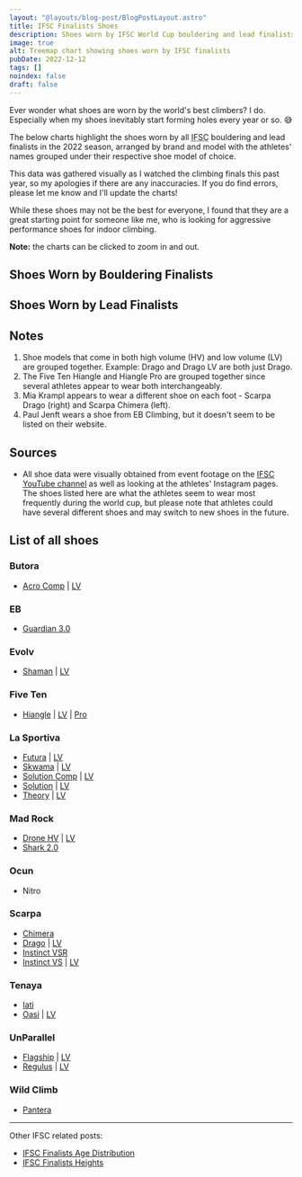 ```yaml
---
layout: "@layouts/blog-post/BlogPostLayout.astro"
title: IFSC Finalists Shoes
description: Shoes worn by IFSC World Cup bouldering and lead finalists in 2022
image: true
alt: Treemap chart showing shoes worn by IFSC finalists
pubDate: 2022-12-12
tags: []
noindex: false
draft: false
---
```




Ever wonder what shoes are worn by the world's best climbers? I do. Especially
when my shoes inevitably start forming holes every year or so. 😅

The below charts highlight the shoes worn by all <abbr title="International Federation of Sport Climbing">IFSC</abbr>
bouldering and lead finalists in the 2022 season, arranged by brand and model
with the athletes' names grouped under their respective shoe model of choice.

This data was gathered visually as I watched the climbing finals this past
year, so my apologies if there are any inaccuracies. If you do find errors,
please let me know and I'll update the charts!

While these shoes may not be the best for everyone, I found that they are a
great starting point for someone like me, who is looking for aggressive
performance shoes for indoor climbing.

**Note:** the charts can be clicked to zoom in and out.

## Shoes Worn by Bouldering Finalists

<PlotlyPlot>
  <BoulderWhite slot="white" />
  <BoulderDark slot="dark" />
</PlotlyPlot>

## Shoes Worn by Lead Finalists

<PlotlyPlot>
  <LeadWhite slot="white" />
  <LeadDark slot="dark" />
</PlotlyPlot>

## Notes

1. Shoe models that come in both high volume (HV) and low volume (LV) are
   grouped together. Example: Drago and Drago LV are both just Drago.
2. The Five Ten Hiangle and Hiangle Pro are grouped together since several
   athletes appear to wear both interchangeably.
3. Mia Krampl appears to wear a different shoe on each foot - Scarpa Drago
   (right) and Scarpa Chimera (left).
4. Paul Jenft wears a shoe from EB Climbing, but it doesn't seem to be listed on
   their website.

## Sources

- All shoe data were visually obtained from event footage on the [IFSC YouTube
  channel](https://www.youtube.com/@sportclimbing) as well as looking at the
  athletes' Instagram pages. The shoes listed here are what the athletes seem
  to wear most frequently during the world cup, but please note that athletes
  could have several different shoes and may switch to new shoes in the future.

## List of all shoes

### Butora

- [Acro Comp](https://www.butora.com/Product/Detail/view/pid/368/cid/15/spn/Acro-Comp-Black)
  | [LV](https://www.butora.com/Product/Detail/view/pid/366/cid/14/spn/Acro-Comp-Pink)

### EB

- [Guardian 3.0](https://eb-climbing.com/climbing-shoes/guardian)

### Evolv

- [Shaman](https://www.evolvsports.com/int/shaman-66-0000062203)
  | [LV](https://www.evolvsports.com/int/shop/climbing/climbing-shoes/evo-lab/113/shaman-low-volume)

### Five Ten

- [Hiangle](https://www.adidas.com/us/five-ten-hiangle-climbing-shoes/EE9033.html)
  | [LV](https://www.adidas.com/us/five-ten-hiangle-climbing-shoes/EE9071.html)
  | [Pro](https://www.adidas.com/us/five-ten-hiangle-pro-competition-climbing-shoes/FV4744.html)

### La Sportiva

- [Futura](https://www.lasportiva.com/en/futura-man-blue-20r600100)
  | [LV](https://www.lasportiva.com/en/futura-woman-woman-green-20f704000)
- [Skwama](https://www.lasportiva.com/en/skwama-black-10sby)
  | [LV](https://www.lasportiva.com/en/skwama-woman-woman-green-20i705613)
- [Solution Comp](https://www.lasportiva.com/en/solution-comp-man-black-20z999100)
  | [LV](https://www.lasportiva.com/en/solution-comp-woman-woman-pink-30a402602)
- [Solution](https://www.lasportiva.com/en/solution-man-white-20g000100)
  | [LV](https://www.lasportiva.com/en/solution-woman-woman-white-20h000203)
- [Theory](https://www.lasportiva.com/en/theory-man-black-20w999100)
  | [LV](https://www.lasportiva.com/en/theory-woman-woman-black-20x999402)

### Mad Rock

- [Drone HV](https://madrock.com/collections/shoes/products/drone)
  | [LV](https://madrock.com/collections/shoes/products/drone-lv)
- [Shark 2.0](https://madrock.com/collections/shoes/products/shark-2-0)

### Ocun

- Nitro

### Scarpa

- [Chimera](https://world.scarpa.com/product/22684648/chimera-powerfully-soft-black-white-azure)
- [Drago](https://world.scarpa.com/product/18496558/drago-specialized-performance-yellow)
  | [LV](https://world.scarpa.com/product/21354647/drago-lv-specialezd-performance-white.html)
- [Instinct VSR](https://world.scarpa.com/product/18496575/instinct-vsr-specialized-performance-black-azure)
- [Instinct VS](https://world.scarpa.com/product/18496573/instinct-vs-specialized-performance-black)
  | [LV](https://world.scarpa.com/product/18496574/instinct-vs-woman-specialized-performance-black-aqua)

### Tenaya

- [Iati](https://tenaya.net/en/iati)
- [Oasi](https://tenaya.net/en/oasi)
  | [LV](https://tenaya.net/en/oasi-lv)

### UnParallel

- [Flagship](https://www.unparallelsports.com/product/flagship/)
  | [LV](https://www.unparallelsports.com/product/flagship-women-lv/)
- [Regulus](https://www.unparallelsports.com/product/regulus/)
  | [LV](https://www.unparallelsports.com/product/regulus-lv/)

### Wild Climb

- [Pantera](https://www.wildclimb.it/prodotto/pantera-en/)

<hr />

Other IFSC related posts:

- [IFSC Finalists Age Distribution](/ifsc-ages)
- [IFSC Finalists Heights](/ifsc-heights)
